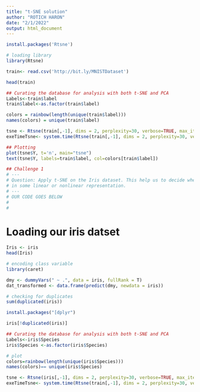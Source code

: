 ---
title: "t-SNE solution"
author: "ROTICH HARON"
date: "2/1/2022"
output: html_document
---

```{r}
install.packages('Rtsne')

```
```{r}
# loading library
library(Rtsne)
```
```{r}
train<- read.csv('http://bit.ly/MNISTDataset')  
```
```{r}
head(train)
```
```{r}
## Curating the database for analysis with both t-SNE and PCA
Labels<-train$label
train$label<-as.factor(train$label)
```

```{r}
colors = rainbow(length(unique(train$label)))
names(colors) = unique(train$label)
```
```{r}
tsne <- Rtsne(train[,-1], dims = 2, perplexity=30, verbose=TRUE, max_iter = 500)
exeTimeTsne<- system.time(Rtsne(train[,-1], dims = 2, perplexity=30, verbose=TRUE, max_iter = 500))
```
```{r}
## Plotting
plot(tsne$Y, t='n', main="tsne")
text(tsne$Y, labels=train$label, col=colors[train$label])
```

```{r}
## Challenge 1
# ---
# Question: Apply t-SNE on the Iris dataset. This help us to decide whether classes are separable 
# in some linear or nonlinear representation.
# ---
# OUR CODE GOES BELOW
# 
# 

```
# Loading our iris datset
```{r}
Iris <- iris
head(Iris)
```
```{r}
# encoding class variable
library(caret)

dmy <- dummyVars(" ~ .", data = iris, fullRank = T)
dat_transformed <- data.frame(predict(dmy, newdata = iris))

```
```{r}
# checking for duplicates
sum(duplicated(iris))

```
```{r}
install.packages("[dplyr")
```
```{r}
iris[!duplicated(iris)]

```
```{r}
## Curating the database for analysis with both t-SNE and PCA
Labels<-iris$Species
iris$Species <-as.factor(iris$Species)
```
```{r}
# plot
colors=rainbow(length(unique(iris$Species)))
names(colors)== unique(iris$Species)

```
```{r}
tsne <- Rtsne(iris[,-1], dims = 2, perplexity=30, verbose=TRUE, max_iter = 500)
exeTimeTsne<- system.time(Rtsne(train[,-1], dims = 2, perplexity=30, verbose=TRUE, max_iter = 500))
```